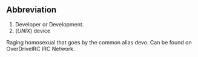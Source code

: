 ==Abbreviation==

#Developer or Development.
#(''UNIX'') device

Raging homosexual that goes by the common alias devo. Can be found on OverDriveIRC IRC Network.